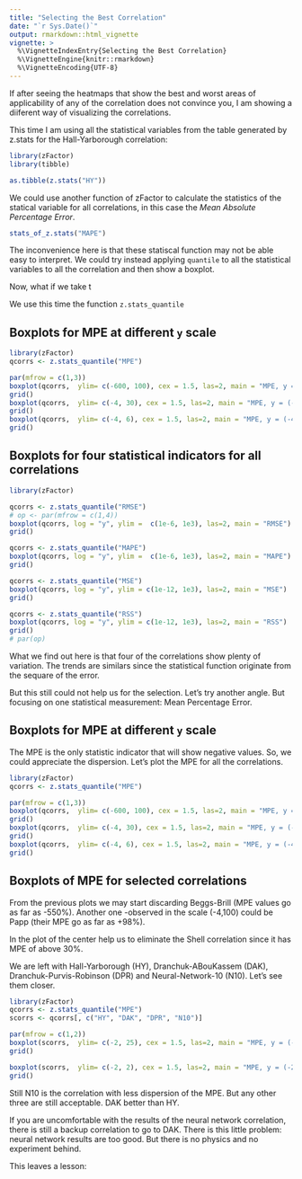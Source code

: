 ```yaml
---
title: "Selecting the Best Correlation"
date: "`r Sys.Date()`"
output: rmarkdown::html_vignette
vignette: >
  %\VignetteIndexEntry{Selecting the Best Correlation}
  %\VignetteEngine{knitr::rmarkdown}
  %\VignetteEncoding{UTF-8}
---
```


If after seeing the heatmaps that show the best and worst areas of applicability of any of the correlation does not convince you, I am showing a diiferent way of visualizing the correlations.

This time I am using all the statistical variables from the table generated by z.stats for the Hall-Yarborough correlation:

```r
library(zFactor)
library(tibble)

as.tibble(z.stats("HY"))
```

We could use another function of zFactor to calculate the statistics of the statical variable for all correlations, in this case the *Mean Absolute Percentage Error*.

```r
stats_of_z.stats("MAPE")
```

The inconvenience here is that these statiscal function may not be able easy to interpret. We could try instead applying `quantile` to all the statistical variables to all the correlation and then show a boxplot. 

Now, what if we take t

We use this time the function `z.stats_quantile`


## Boxplots for MPE at different `y` scale

```r
library(zFactor)
qcorrs <- z.stats_quantile("MPE")

par(mfrow = c(1,3))
boxplot(qcorrs,  ylim= c(-600, 100), cex = 1.5, las=2, main = "MPE, y = (-4, 100)")
grid()
boxplot(qcorrs,  ylim= c(-4, 30), cex = 1.5, las=2, main = "MPE, y = (-4, 30)")
grid()
boxplot(qcorrs,  ylim= c(-4, 6), cex = 1.5, las=2, main = "MPE, y = (-4, 6)")
grid()
```

## Boxplots for four statistical indicators for all correlations

```r
library(zFactor)

qcorrs <- z.stats_quantile("RMSE")
# op <- par(mfrow = c(1,4))
boxplot(qcorrs, log = "y", ylim =  c(1e-6, 1e3), las=2, main = "RMSE")
grid()

qcorrs <- z.stats_quantile("MAPE")
boxplot(qcorrs, log = "y", ylim =  c(1e-6, 1e3), las=2, main = "MAPE")
grid()

qcorrs <- z.stats_quantile("MSE")
boxplot(qcorrs, log = "y", ylim = c(1e-12, 1e3), las=2, main = "MSE")
grid()

qcorrs <- z.stats_quantile("RSS")
boxplot(qcorrs, log = "y", ylim = c(1e-12, 1e3), las=2, main = "RSS")
grid()
# par(op)
```

What we find out here is that four of the correlations show plenty of variation. The trends are similars since the statistical function originate from the sequare of the error.

But this still could not help us for the selection.
Let's try another angle. But focusing on one statistical measurement: Mean Percentage Error.

## Boxplots for MPE at different `y` scale
The MPE is the only statistic indicator that will show negative values. So, we could appreciate the dispersion. Let's plot the MPE for all the correlations.

```r
library(zFactor)
qcorrs <- z.stats_quantile("MPE")

par(mfrow = c(1,3))
boxplot(qcorrs,  ylim= c(-600, 100), cex = 1.5, las=2, main = "MPE, y = (-4, 100)")
grid()
boxplot(qcorrs,  ylim= c(-4, 30), cex = 1.5, las=2, main = "MPE, y = (-4, 30)")
grid()
boxplot(qcorrs,  ylim= c(-4, 6), cex = 1.5, las=2, main = "MPE, y = (-4, 6)")
grid()
```

## Boxplots of MPE for selected correlations
From the previous plots we may start discarding Beggs-Brill (MPE values go as far as -550%). Another one -observed in the scale (-4,100) could be Papp (their MPE go as far as +98%). 

In the plot of the center help us to eliminate the Shell correlation since it has MPE of above 30%.

We are left with Hall-Yarborough (HY), Dranchuk-ABouKassem (DAK), Dranchuk-Purvis-Robinson (DPR) and Neural-Network-10 (N10). Let's see them closer.

```r
library(zFactor)
qcorrs <- z.stats_quantile("MPE")
scorrs <- qcorrs[, c("HY", "DAK", "DPR", "N10")]

par(mfrow = c(1,2))
boxplot(scorrs,  ylim= c(-2, 25), cex = 1.5, las=2, main = "MPE, y = (-2, 25)")
grid()

boxplot(scorrs,  ylim= c(-2, 2), cex = 1.5, las=2, main = "MPE, y = (-2, 2)")
grid()
```

Still N10 is the correlation with less dispersion of the MPE. But any other three are still acceptable. DAK better than HY. 

If you are uncomfortable with the results of the neural network correlation, there is still a backup correlation to go to DAK. There is this little problem: neural network results are too good. But there is no physics and no experiment behind.

This leaves a lesson: 
